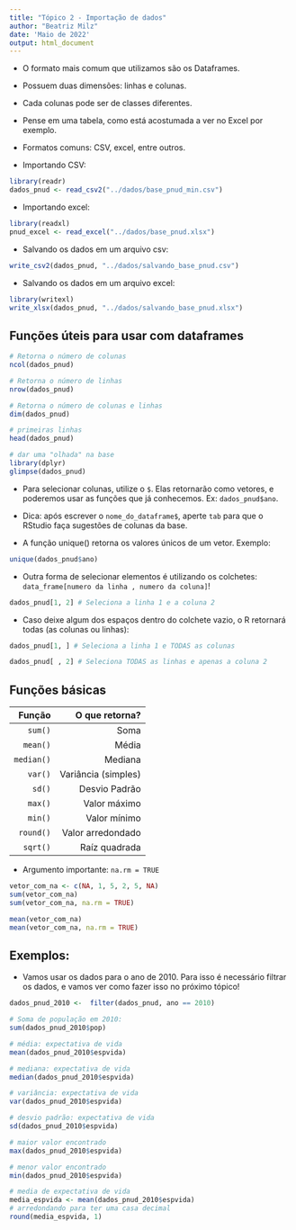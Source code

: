 ```yaml
---
title: "Tópico 2 - Importação de dados"
author: "Beatriz Milz"
date: 'Maio de 2022'
output: html_document
---
```


- O formato mais comum que utilizamos são os Dataframes.

- Possuem duas dimensões: linhas e colunas.

- Cada colunas pode ser de classes diferentes.

- Pense em uma tabela, como está acostumada a ver no Excel por exemplo. 

- Formatos comuns: CSV, excel, entre outros.

- Importando CSV:

```r
library(readr)
dados_pnud <- read_csv2("../dados/base_pnud_min.csv")
```

- Importando excel:

```r
library(readxl)
pnud_excel <- read_excel("../dados/base_pnud.xlsx")
```

- Salvando os dados em um arquivo csv:

```r
write_csv2(dados_pnud, "../dados/salvando_base_pnud.csv")
```

- Salvando os dados em um arquivo excel:

```r
library(writexl)
write_xlsx(dados_pnud, "../dados/salvando_base_pnud.xlsx")
```


## Funções úteis para usar com dataframes

```r
# Retorna o número de colunas 
ncol(dados_pnud)

# Retorna o número de linhas
nrow(dados_pnud)

# Retorna o número de colunas e linhas
dim(dados_pnud)

# primeiras linhas
head(dados_pnud)

# dar uma "olhada" na base
library(dplyr)
glimpse(dados_pnud)
```


- Para selecionar colunas, utilize o `$`. Elas retornarão como vetores, e poderemos usar as funções que já conhecemos. Ex: `dados_pnud$ano`.


- Dica: após escrever o `nome_do_dataframe$`, aperte `tab` para que o RStudio faça sugestões de colunas da base.

- A função unique() retorna os valores únicos de um vetor. Exemplo: 

```r
unique(dados_pnud$ano)
```

- Outra forma de selecionar elementos é utilizando os colchetes:  `data_frame[numero da linha , numero da coluna]`! 

```r
dados_pnud[1, 2] # Seleciona a linha 1 e a coluna 2 
```

- Caso deixe algum dos espaços dentro do colchete vazio, o R retornará todas (as colunas ou linhas):

```r
dados_pnud[1, ] # Seleciona a linha 1 e TODAS as colunas
```

```r
dados_pnud[ , 2] # Seleciona TODAS as linhas e apenas a coluna 2
```



## Funções básicas


|  Função |  O que retorna? |
|--:|--:|
|  `sum()` |  Soma  | 
|  `mean()` |  Média |
|  `median()` |  Mediana |
|  `var()` |  Variância (simples) |
|  `sd()` |  Desvio Padrão |
|  `max()` |  Valor máximo  |
|  `min()` |  Valor mínimo |
|  `round()` |  Valor arredondado |
|  `sqrt()` |  Raíz quadrada |


- Argumento importante: `na.rm = TRUE`

```r
vetor_com_na <- c(NA, 1, 5, 2, 5, NA)
sum(vetor_com_na)
sum(vetor_com_na, na.rm = TRUE)
```

```r
mean(vetor_com_na)
mean(vetor_com_na, na.rm = TRUE)
```

## Exemplos:

- Vamos usar os dados para o ano de 2010. Para isso é necessário filtrar os dados, e vamos ver como fazer isso no próximo tópico!

```r
dados_pnud_2010 <-  filter(dados_pnud, ano == 2010)
```

```r
# Soma de população em 2010: 
sum(dados_pnud_2010$pop)
```

```r
# média: expectativa de vida
mean(dados_pnud_2010$espvida)
```

```r
# mediana: expectativa de vida
median(dados_pnud_2010$espvida)
```
```r
# variância: expectativa de vida
var(dados_pnud_2010$espvida)
```
```r
# desvio padrão: expectativa de vida
sd(dados_pnud_2010$espvida)
```

```r
# maior valor encontrado
max(dados_pnud_2010$espvida)
```

```r
# menor valor encontrado
min(dados_pnud_2010$espvida)
```

```r
# media de expectativa de vida
media_espvida <- mean(dados_pnud_2010$espvida)
# arredondando para ter uma casa decimal
round(media_espvida, 1)
```

